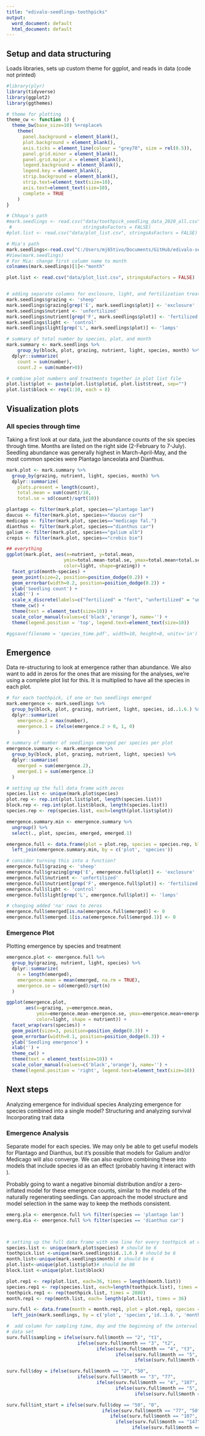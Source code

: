 ```yaml
---
title: "edivalo-seedlings-toothpicks"
output:
  word_document: default
  html_document: default
---
```


## Setup and data structuring
Loads libraries, sets up custom theme for ggplot, and reads in data (code not printed)
```r
#library(plyr)
library(tidyverse)
library(ggplot2)
library(ggthemes)

# theme for plotting
theme_cw <- function () { 
  theme_bw(base_size=10) %+replace% 
    theme(
      panel.background = element_blank(), 
      plot.background = element_blank(), 
      axis.ticks = element_line(colour = "grey70", size = rel(0.5)),
      panel.grid.minor = element_blank(), 
      panel.grid.major.x = element_blank(),
      legend.background = element_blank(), 
      legend.key = element_blank(),
      strip.background = element_blank(), 
      strip.text=element_text(size=10),
      axis.text=element_text(size=10),
      complete = TRUE
    )
}

# Chhaya's path
#mark.seedlings <- read.csv("data/toothpick_seedling_data_2020_all.csv",
 #                          stringsAsFactors = FALSE)
#plot.list <- read.csv("data/plot_list.csv", stringsAsFactors = FALSE)

# Mia's path
mark.seedlings<-read.csv("C:/Users/mj65tivo/Documents/GitHub/edivalo-seedlings/data/toothpick_seedling_data_2020_all.csv", stringsAsFactors = FALSE)
#View(mark.seedlings)
# For Mia: change first column name to month
colnames(mark.seedlings)[1]<-"month"

plot.list <- read.csv("data/plot_list.csv", stringsAsFactors = FALSE)


# adding separate columns for exclosure, light, and fertilization treatments
mark.seedlings$grazing <- 'sheep'
mark.seedlings$grazing[grep('E', mark.seedlings$plot)] <- 'exclosure'
mark.seedlings$nutrient <- 'unfertilized'
mark.seedlings$nutrient[grep('F', mark.seedlings$plot)] <- 'fertilized'
mark.seedlings$light <- 'control'
mark.seedlings$light[grep('L', mark.seedlings$plot)] <- 'lamps'

# summary of total number by species, plot, and month
mark.summary <- mark.seedlings %>%
    group_by(block, plot, grazing, nutrient, light, species, month) %>%
  dplyr::summarize(
    count = sum(number),
    count.2 = sum(number>0))

# combine plot numbers and treatments together in plot list file
plot.list$plot <- paste(plot.list$plotid, plot.list$treat, sep="")
plot.list$block <- rep(1:10, each = 8)

```

## Visualization plots

### All species through time
Taking a first look at our data, just the abundance counts of the six species through time. Months are listed on the right side (2-February to 7-July). Seedling abundance was generally highest in March-April-May, and the most common species were Plantago lanceolata and Dianthus. 
```r
mark.plot <- mark.summary %>% 
  group_by(grazing, nutrient, light, species, month) %>%
  dplyr::summarize(
    plots.present = length(count),
    total.mean = sum(count)/10,
    total.se = sd(count)/sqrt(10))

plantago <- filter(mark.plot, species=="plantago lan")
daucus <- filter(mark.plot, species=="daucus car")
medicago <- filter(mark.plot, species=="medicago fal.")
dianthus <- filter(mark.plot, species=="dianthus car")
galium <- filter(mark.plot, species=="galium alb")
crepis <- filter(mark.plot, species=="crebis bie")

## everything
ggplot(mark.plot, aes(x=nutrient, y=total.mean, 
                     ymin=total.mean-total.se, ymax=total.mean+total.se,
                     color=light, shape=grazing)) +
  facet_grid(month~species) +
  geom_point(size=2, position=position_dodge(0.2)) +
  geom_errorbar(width=0.2, position=position_dodge(0.2)) +
  ylab('Seedling count') +
  xlab('') +
  scale_x_discrete(labels=c("fertilized" = "fert", "unfertilized" = "unfert")) +
  theme_cw() +
  theme(text = element_text(size=10)) +
  scale_color_manual(values=c('black','orange'), name='') +
  theme(legend.position = 'top', legend.text=element_text(size=10))

#ggsave(filename = 'species_time.pdf', width=10, height=8, units='in')

```


## Emergence
Data re-structuring to look at emergence rather than abundance. We also want to add in zeros for the ones that are missing for the analyses, we're using a complete plot list for this. It is multiplied to have all the species in each plot. 

```r

# for each toothpick, if one or two seedlings emerged
mark.emergence <- mark.seedlings %>%
  group_by(block, plot, grazing, nutrient, light, species, id..1.6.) %>%
  dplyr::summarize(
    emergence.2 = max(number),
    emergence.1 = ifelse(emergence.2 > 0, 1, 0)
    )

# summary of number of seedlings emerged per species per plot
emergence.summary <- mark.emergence %>%
  group_by(block, plot, grazing, nutrient, light, species) %>%
  dplyr::summarise(
    emerged = sum(emergence.2),
    emerged.1 = sum(emergence.1)
  )

# setting up the full data frame with zeros
species.list <- unique(mark.plot$species)
plot.rep <- rep.int(plot.list$plot, length(species.list))
block.rep <- rep.int(plot.list$block, length(species.list))
species.rep <- rep(species.list, each=length(plot.list$plot))

emergence.summary.min <- emergence.summary %>%
  ungroup() %>%
  select(., plot, species, emerged, emerged.1)

emergence.full <- data.frame(plot = plot.rep, species = species.rep, block = block.rep) %>%
  left_join(emergence.summary.min, by = c('plot', 'species'))

# consider turning this into a function?
emergence.full$grazing <- 'sheep'
emergence.full$grazing[grep('E', emergence.full$plot)] <- 'exclosure'
emergence.full$nutrient <- 'unfertilized'
emergence.full$nutrient[grep('F', emergence.full$plot)] <- 'fertilized'
emergence.full$light <- 'control'
emergence.full$light[grep('L', emergence.full$plot)] <- 'lamps'

# changing added 'na' rows to zeros
emergence.full$emerged[is.na(emergence.full$emerged)] <- 0
emergence.full$emerged.1[is.na(emergence.full$emerged.1)] <- 0

```

### Emergence Plot
Plotting emergence by species and treatment
```r

emergence.plot <- emergence.full %>%
  group_by(grazing, nutrient, light, species) %>%
  dplyr::summarize(
    n = length(emerged),
    emergence.mean = mean(emerged, na.rm = TRUE),
    emergence.se = sd(emerged)/sqrt(n)
  )

ggplot(emergence.plot,
       aes(x=grazing, y=emergence.mean, 
           ymin=emergence.mean-emergence.se, ymax=emergence.mean+emergence.se,
           color=light, shape = nutrient)) +
  facet_wrap(vars(species)) +
  geom_point(size=3, position=position_dodge(0.3)) +
  geom_errorbar(width=0.1, position=position_dodge(0.3)) +
  ylab('Seedling emergence') +
  xlab('') +
  theme_cw() +
  theme(text = element_text(size=10)) +
  scale_color_manual(values=c('black','orange'), name='') +
  theme(legend.position = 'right', legend.text=element_text(size=10))

```

## Next steps
Analyzing emergence for individual species
Analyzing emergence for species combined into a single model?
Structuring and analyzing survival
Incorporating trait data

### Emergence Analysis
Separate model for each species. We may only be able to get useful models for Plantago and Dianthus, but it's possible that models for Galium and/or Medicago will also converge. We can also explore combining these into models that include species id as an effect (probably having it interact with ).

Probably going to want a negative binomial distribution and/or a zero-inflated model for these emergence counts, similar to the models of the naturally regenerating seedlings. Can approach the model structure and model selection in the same way to keep the methods consistent. 

```r

emerg.pla <- emergence.full %>% filter(species == 'plantago lan')
emerg.dia <- emergence.full %>% filter(species == 'dianthus car')




```

```r
# setting up the full data frame with one line for every toothpick at each sampling point
species.list <- unique(mark.plot$species) # should be 6
toothpick.list <-unique(mark.seedlings$id..1.6.) # should be 6
month.list<-unique(mark.seedlings$month) # should be 6
plot.list<-unique(plot.list$plot)# should be 80
block.list <-unique(plot.list$block)

plot.rep1 <- rep(plot.list, each=36, times = length(month.list))
species.rep1 <- rep(species.list, each=length(toothpick.list), times = 480)
toothpick.rep1 <- rep(toothpick.list, times = 2880)
month.rep1 <- rep(month.list, each= length(plot.list), times = 36)

surv.full <- data.frame(month = month.rep1, plot = plot.rep1, species = species.rep1, id..1.6. = toothpick.rep1) %>%
  left_join(mark.seedlings, by = c('plot', 'species','id..1.6.', 'month'))

#  add column for sampling time, doy and the beginning of the interval in which a seedling could have diesd to 
# data set
surv.full$sampling = ifelse(surv.full$month == "2", "t1",
                          ifelse(surv.full$month == "3", "t2",
                                 ifelse(surv.full$month == "4", "t3",
                                        ifelse(surv.full$month == "5", "t4",
                                               ifelse(surv.full$month == "6", "t5", "t6")))))

surv.full$doy = ifelse(surv.full$month == "2", "50",
                          ifelse(surv.full$month == "3", "77",
                                 ifelse(surv.full$month == "4", "107",
                                        ifelse(surv.full$month == "5", "147",
                                               ifelse(surv.full$month == "6", "171", "198")))))

surv.full$int_start = ifelse(surv.full$doy == "50", "0",
                                   ifelse(surv.full$month == "77", "50",
                                      ifelse(surv.full$month == "107", "77",
                                        ifelse(surv.full$month == "147", "107",
                                              ifelse(surv.full$month == "171","147", "171")))))



```